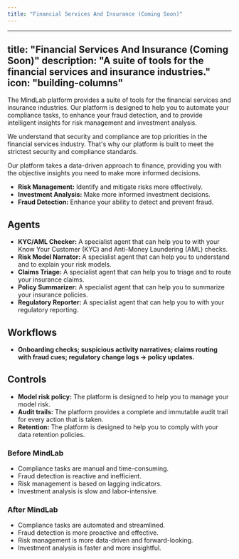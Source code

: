 ```yaml
---
title: "Financial Services And Insurance (Coming Soon)"
---
```

---
title: "Financial Services And Insurance (Coming Soon)"
description: "A suite of tools for the financial services and insurance industries."
icon: "building-columns"
---

The MindLab platform provides a suite of tools for the financial services and insurance industries. Our platform is designed to help you to automate your compliance tasks, to enhance your fraud detection, and to provide intelligent insights for risk management and investment analysis.

We understand that security and compliance are top priorities in the financial services industry. That's why our platform is built to meet the strictest security and compliance standards.

Our platform takes a data-driven approach to finance, providing you with the objective insights you need to make more informed decisions.

-   **Risk Management:** Identify and mitigate risks more effectively.
-   **Investment Analysis:** Make more informed investment decisions.
-   **Fraud Detection:** Enhance your ability to detect and prevent fraud.

## Agents

-   **KYC/AML Checker:** A specialist agent that can help you to with your Know Your Customer (KYC) and Anti-Money Laundering (AML) checks.
-   **Risk Model Narrator:** A specialist agent that can help you to understand and to explain your risk models.
-   **Claims Triage:** A specialist agent that can help you to triage and to route your insurance claims.
-   **Policy Summarizer:** A specialist agent that can help you to summarize your insurance policies.
-   **Regulatory Reporter:** A specialist agent that can help you to with your regulatory reporting.

## Workflows

-   **Onboarding checks; suspicious activity narratives; claims routing with fraud cues; regulatory change logs → policy updates.**

## Controls

-   **Model risk policy:** The platform is designed to help you to manage your model risk.
-   **Audit trails:** The platform provides a complete and immutable audit trail for every action that is taken.
-   **Retention:** The platform is designed to help you to comply with your data retention policies.

### Before MindLab

-   Compliance tasks are manual and time-consuming.
-   Fraud detection is reactive and inefficient.
-   Risk management is based on lagging indicators.
-   Investment analysis is slow and labor-intensive.

### After MindLab

-   Compliance tasks are automated and streamlined.
-   Fraud detection is more proactive and effective.
-   Risk management is more data-driven and forward-looking.
-   Investment analysis is faster and more insightful.